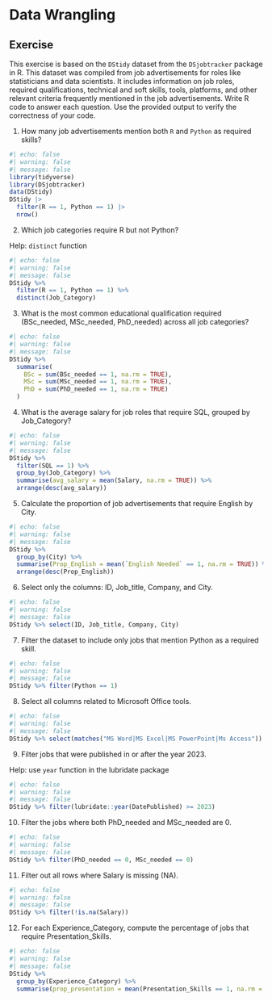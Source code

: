 # Data Wrangling

## Exercise

This exercise is based on the `DStidy` dataset from the `DSjobtracker` package in R. This dataset was compiled from job advertisements for roles like statisticians and data scientists. It includes information on job roles, required qualifications, technical and soft skills, tools, platforms, and other relevant criteria frequently mentioned in the job advertisements. Write R code to answer each question. Use the provided output to verify the correctness of your code.

1. How many job advertisements mention both `R` and `Python` as required skills?

```r
#| echo: false
#| warning: false
#| message: false
library(tidyverse)
library(DSjobtracker)
data(DStidy)
DStidy |>
  filter(R == 1, Python == 1) |>
  nrow()
```

 
2. Which job categories require R but not Python?

Help: `distinct` function

```r
#| echo: false
#| warning: false
#| message: false
DStidy %>%
  filter(R == 1, Python == 1) %>%
  distinct(Job_Category)

```


3. What is the most common educational qualification required (BSc_needed, MSc_needed, PhD_needed) across all job categories?

```r
#| echo: false
#| warning: false
#| message: false
DStidy %>%
  summarise(
    BSc = sum(BSc_needed == 1, na.rm = TRUE),
    MSc = sum(MSc_needed == 1, na.rm = TRUE),
    PhD = sum(PhD_needed == 1, na.rm = TRUE)
  )
```

4. What is the average salary for job roles that require SQL, grouped by Job_Category?


```r
#| echo: false
#| warning: false
#| message: false
DStidy %>%
  filter(SQL == 1) %>%
  group_by(Job_Category) %>%
  summarise(avg_salary = mean(Salary, na.rm = TRUE)) %>%
  arrange(desc(avg_salary))

```

5. Calculate the proportion of job advertisements that require English by City.

```r
#| echo: false
#| warning: false
#| message: false
DStidy %>%
  group_by(City) %>%
  summarise(Prop_English = mean(`English Needed` == 1, na.rm = TRUE)) %>%
  arrange(desc(Prop_English))
```


6. Select only the columns: ID, Job_title, Company, and City.

```r
#| echo: false
#| warning: false
#| message: false
DStidy %>% select(ID, Job_title, Company, City)

```

7. Filter the dataset to include only jobs that mention Python as a required skill.


```r
#| echo: false
#| warning: false
#| message: false
DStidy %>% filter(Python == 1)

```

8. Select all columns related to Microsoft Office tools.

```r
#| echo: false
#| warning: false
#| message: false
DStidy %>% select(matches("MS Word|MS Excel|MS PowerPoint|Ms Access"))

```

9. Filter jobs that were published in or after the year 2023.

Help: use `year` function in the lubridate package


```r
#| echo: false
#| warning: false
#| message: false
DStidy %>% filter(lubridate::year(DatePublished) >= 2023)

```

10. Filter the jobs where both PhD_needed and MSc_needed are 0.

```r
#| echo: false
#| warning: false
#| message: false
DStidy %>% filter(PhD_needed == 0, MSc_needed == 0)
```


11. Filter out all rows where Salary is missing (NA).


```r
#| echo: false
#| warning: false
#| message: false
DStidy %>% filter(!is.na(Salary))

```

12. For each Experience_Category, compute the percentage of jobs that require Presentation_Skills.

```r
#| echo: false
#| warning: false
#| message: false
DStidy %>%
  group_by(Experience_Category) %>%
  summarise(prop_presentation = mean(Presentation_Skills == 1, na.rm = TRUE))
```


